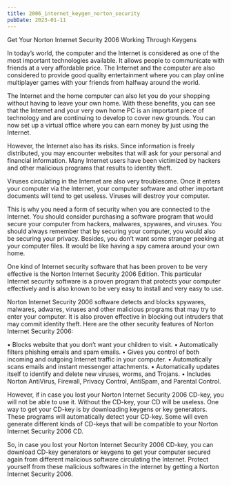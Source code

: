 ```yaml
---
title: 2006_internet_keygen_norton_security
pubDate: 2023-01-11
---
```


Get Your Norton Internet Security 2006 Working Through Keygens


In today’s world, the computer and the Internet is considered as one of the most important technologies available. It allows people to communicate with friends at a very affordable price. The Internet and the computer are also considered to provide good quality entertainment where you can play online multiplayer games with your friends from halfway around the world.

The Internet and the home computer can also let you do your shopping without having to leave your own home. With these benefits, you can see that the Internet and your very own home PC is an important piece of technology and are continuing to develop to cover new grounds. You can now set up a virtual office where you can earn money by just using the Internet.

However, the Internet also has its risks. Since information is freely distributed, you may encounter websites that will ask for your personal and financial information. Many Internet users have been victimized by hackers and other malicious programs that results to identity theft.

Viruses circulating in the Internet are also very troublesome. Once it enters your computer via the Internet, your computer software and other important documents will tend to get useless. Viruses will destroy your computer.

This is why you need a form of security when you are connected to the Internet. You should consider purchasing a software program that would secure your computer from hackers, malwares, spywares, and viruses. You should always remember that by securing your computer, you would also be securing your privacy. Besides, you don’t want some stranger peeking at your computer files. It would be like having a spy camera around your own home.

One kind of Internet security software that has been proven to be very effective is the Norton Internet Security 2006 Edition. This particular Internet security software is a proven program that protects your computer effectively and is also known to be very easy to install and very easy to use.

Norton Internet Security 2006 software detects and blocks spywares, malwares, adwares, viruses and other malicious programs that may try to enter your computer. It is also proven effective in blocking out intruders that may commit identity theft. Here are the other security features of Norton Internet Security 2006:

•	Blocks website that you don’t want your children to visit.
•	Automatically filters phishing emails and spam emails.
•	Gives you control of both incoming and outgoing Internet traffic in your computer.
•	Automatically scans emails and instant messenger attachments.
•	Automatically updates itself to identify and delete new viruses, worms, and Trojans.
•	Includes Norton AntiVirus, Firewall, Privacy Control, AntiSpam, and Parental Control.

However, if in case you lost your Norton Internet Security 2006 CD-key, you will not be able to use it. Without the CD-key, your CD will be useless. One way to get your CD-key is by downloading keygens or key generators. These programs will automatically detect your CD-key. Some will even generate different kinds of CD-keys that will be compatible to your Norton Internet Security 2006 CD.

So, in case you lost your Norton Internet Security 2006 CD-key, you can download CD-key generators or keygens to get your computer secured again from different malicious software circulating the Internet. Protect yourself from these malicious softwares in the internet by getting a Norton Internet Security 2006.